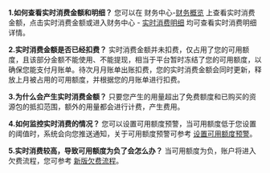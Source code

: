 **1.如何查看实时消费金额和明细？**
您可以在 财务中心-[财务概览](https://portal.qiniu.com/financial/overview) 上查看实时消费金额，点击实时消费金额或进入财务中心 - [实时消费明细](https://portal.qiniu.com/financial/estimated-consume) 均可查看实时消费明细详情。


**2.实时消费金额是否已经扣费？**
实时消费金额并未扣费，仅占用了您的可用额度，且该部分金额不能使用、不能提现，相当于平台暂时冻结了您的可用额度，以确保您能支付月账单。待次月月账单出账扣费，您的实时消费金额会同时更新，释放上月被占用的可用额度，并根据您的月账单进行扣费。


**3.为什么会产生实时消费金额？**
只要您产生的用量超出了免费额度和已购买的资源包的抵扣范围，额外的用量都会进行计费，产生费用。


**4.如何监控实时消费的情况？**
您可以设置可用额度预警，当可用额度低于您设置的阈值时，系统会向您推送通知，关于可用额度预警可参考 [设置可用额度预警](https://developer.qiniu.com/af/manual/5998/available-credit-warning)。

**5.实时消费较高，导致可用额度为负了会怎么办？**
当可用额度为负，账户将进入欠费流程，您可参考 [新版欠费流程](https://developer.qiniu.com/af/kb/5996/new-owe-the-process-description)。